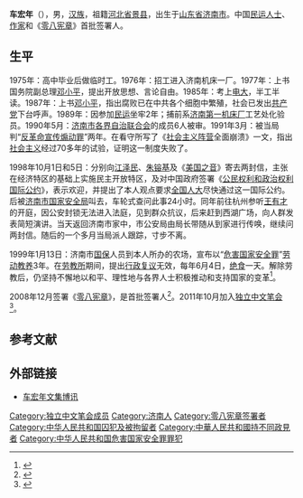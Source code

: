 {{blpsources|time=2016-09-23T05:39:47+00:00}}
{{primarysources|time=2016-09-23T05:39:47+00:00}}
'''车宏年'''（{{bd|1959年|1月1日|}}），男，[[汉族|汉族]]，祖籍[[河北省|河北省]][[景县|景县]]，出生于[[山东省|山东省]][[济南市|济南市]]。中国[[民运人士|民运人士]]、[[作家|作家]]和《[[零八宪章|零八宪章]]》首批签署人。

==生平==
1975年：高中毕业后做临时工。1976年：招工进入济南机床一厂。1977年：上书国务院副总理[[邓小平|邓小平]]，提出开放思想、言论自由。1985年：考上[[电大|电大]]，半工半读。1987年：上书[[邓小平|邓小平]]，指出腐败已在中共各个细胞中繁殖，社会已发出[[共产党|共产党]]下台呼声。1989年：因参加[[民运|民运]]坐牢2年；捕前系[[济南第一机床厂|济南第一机床厂]]工艺处化验员。1990年5月：[[济南市各界自治联合会|济南市各界自治联合会]]的成员6人被审。1991年3月：被当局判“[[反革命宣传煽动罪|反革命宣传煽动罪]]”两年。在看守所写了《[[社会主义阵营|社会主义阵营]]全面崩溃》一文，指出[[社会主义|社会主义]]经过70多年的试验，证明这一制度失败了。

1998年10月1日和5日：分别向[[江泽民|江泽民]]、[[朱镕基|朱镕基]]及《[[美国之音|美国之音]]》寄去两封信，主张在经济特区的基础上实施民主开放特区，及对中国政府签署《[[公民权利和政治权利国际公约|公民权利和政治权利国际公约]]》，表示欢迎，并提出了本人观点要求[[全国人大|全国人大]]尽快通过这一国际公约。后被[[济南市国家安全局|济南市国家安全局]]叫去，车轮式查问此事24小时。同年前往杭州参听[[王有才|王有才]]的开庭，因公安封锁无法进入法庭，见到群众抗议，后来赶到西湖广场，向人群发表简短演讲。当天返回济南市家中，市公安局由局长带随从到家进行传唤，继续问两封信。随后的一个多月当局派人跟踪，寸步不离。

1999年1月13日：济南市[[国保|国保]]人员到本人所办的农场，宣布以“[[危害国家安全罪|危害国家安全罪]]”[[劳动教养|劳动教养]]3年。在[[劳教所|劳教所]]期间，提出[[行政复议|行政复议]]无效，每年6月4日，[[绝食|绝食]]一天。解除劳教后，仍坚持不懈地以和平、理性地与各界人士积极推动和支持国家的变革<ref>{{cite news|title=车宏年小档案 |url=http://blog.boxun.com/hero/chehongnianwenji/1_1.shtml |publisher=[[车宏年文集|车宏年文集]] }}</ref>。

2008年12月签署《[[零八宪章|零八宪章]]》，是首批签署人<ref>{{cite news |title=零八宪章 |url=http://www.2008xianzhang.info/Lists/list--01.htm |publisher=[[零八宪章信息网站|零八宪章信息网站]] |accessdate=2016-09-23 |archive-date=2016-03-02 |archive-url=https://web.archive.org/web/20160302171911/http://www.2008xianzhang.info/Lists/list--01.htm |dead-url=no }}</ref>。2011年10月加入[[独立中文笔会|独立中文笔会]]<ref>{{cite news |title=独立中文笔会 |url=http://www.chinesepen.org/ |publisher=[[独立中文笔会|独立中文笔会]] |access-date=2016-09-23 |archive-url=https://web.archive.org/web/20101104111304/http://www.chinesepen.org/# |archive-date=2010-11-04 |dead-url=yes }}</ref>。

== 参考文献 ==
{{reflist|2}}

==外部链接==
* [http://blog.boxun.com/hero/chehongnianwenji/ 车宏年文集[[博讯|博讯]]]

[[Category:独立中文笔会成员|Category:独立中文笔会成员]]
[[Category:济南人|Category:济南人]]
[[Category:零八宪章签署者|Category:零八宪章签署者]]
[[Category:中华人民共和国囚犯及被拘留者|Category:中华人民共和国囚犯及被拘留者]]
[[Category:中華人民共和國持不同政見者|Category:中華人民共和國持不同政見者]]
[[Category:中华人民共和国危害国家安全罪罪犯|Category:中华人民共和国危害国家安全罪罪犯]]
